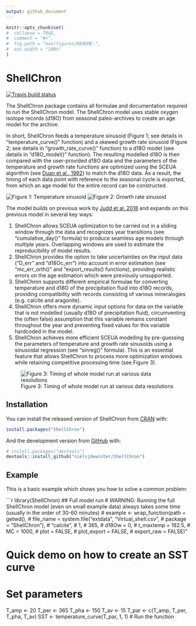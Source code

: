 ```yaml
---
output: github_document
---
```


<!-- README.md is generated from README.Rmd. Please edit that file -->

```r
knitr::opts_chunk$set(
#  collapse = TRUE,
#  comment = "#>",
#  fig.path = "man/figures/README-",
#  out.width = "100%"
)
```

# ShellChron

<!-- badges: start -->
[![Travis build status](https://travis-ci.com/nielsjdewinter/ShellChron.svg?branch=master)](https://travis-ci.com/nielsjdewinter/ShellChron)
<!-- badges: end -->

The ShellChron package contains all formulae and documentation required to run the ShellChron model.
The ShellChron model uses stable oxygen isotope records (d18O) from seasonal paleo-archives to create an age model for the archive.

In short, ShellChron feeds a temperature sinusoid (Figure 1; see details in "temperature_curve()" function) and a skewed growth rate sinusoid (Figure 2; see details in "growth_rate_curve()" function) to a d18O model (see details in "d18O_model()" function).
The resulting modelled d18O is then compared with the user-provided d18O data and the parameters of the temperature and growth rate functions are optimized using the SCEUA algorithm (see [Duan et al., 1992](https://doi.org/10.1029/91WR02985)) to match the d18O data.
As a result, the timing of each data point with reference to the seasonal cycle is exported, from which an age model for the entire record can be constructed.

![Figure 1: Temperature sinusoid](man/figures/README-SSTcurve.png)
![Figure 2: Growth rate sinusoid](man/figures/README-GRcurve.png)

The model builds on previous work by [Judd et al. 2018](https://doi.org/10.1016/j.palaeo.2017.09.034) and expands on this previous model in several key ways:

1. ShellChron allows SCEUA optimization to be carried out in a sliding window through the data and recognizes year transitions (see "cumulative_day()" formula) to produce seamless age models through multiple years. Overlapping windows are used to estimate the reproducibility of model results.
2. ShellChron provides the option to take uncertainties on the input data ("D_err" and "d18Oc_err") into account in error estimation (see "mc_err_orth()" and "export_results() functions), providing realistic errors on the age estimation which were previously unsupported.
3. ShellChron supports different empirical formulae for converting temperature and d18O of the precipitation fluid into d18O records, providing compatibility with records consisting of various mineralogies (e.g. calcite and aragonite).
4. ShellChron offers more dynamic input options for data on the variable that is not modelled (usually d18O of precipitation fluid), circumventing the (often false) assumption that this variable remains constant throughout the year and preventing fixed values for this variable hardcoded in the model.
5. ShellChron achieves more efficient SCEUA modelling by pre-guessing the parameters of temperature and growth rate sinusoids using a sinusoidal regression (see "sinreg()" formula). This is an essential feature that allows ShellChron to process more optimization windows while retaining competitive processing time (see Figure 3).

![Figure 3: Timing of whole model run at various data resolutions](man/figures/README-Timing.png)

## Installation

You can install the released version of ShellChron from [CRAN](https://CRAN.R-project.org) with:

``` r
install.packages("ShellChron")
```

And the development version from [GitHub](https://github.com/) with:

``` r
# install.packages("devtools")
devtools::install_github("nielsjdewinter/ShellChron")
```
## Example

This is a basic example which shows you how to solve a common problem:

```r
library(ShellChron)
## Full model run
# WARNING: Running the full ShellChron model (even on small example data) always takes some time (usually in the order of 30-60 minutes)
# example <- wrap_function(path = getwd(),
#  file_name = system.file("extdata", "Virtual_shell.csv",
#  package = "ShellChron"),
#  "calcite",
#  1,
#  365,
#  d18Ow = 0,
#  t_maxtemp = 182.5,
#  MC = 1000,
#  plot = FALSE,
#  plot_export = FALSE,
#  export_raw = FALSE)"

# Quick demo on how to create an SST curve
# Set parameters
T_amp <- 20
T_per <- 365
T_pha <- 150
T_av <- 15
T_par <- c(T_amp, T_per, T_pha, T_av)
SST <- temperature_curve(T_par, 1, 1) # Run the function
